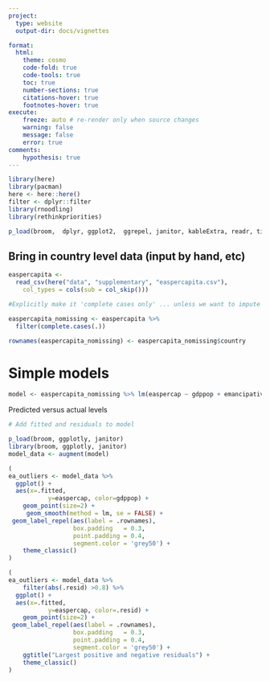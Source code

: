 ```yaml
---
project:
  type: website
  output-dir: docs/vignettes

format:
  html:
    theme: cosmo
    code-fold: true
    code-tools: true
    toc: true
    number-sections: true
    citations-hover: true
    footnotes-hover: true
execute:
    freeze: auto # re-render only when source changes
    warning: false
    message: false
    error: true
comments:
    hypothesis: true
---
```


```r

library(here)
library(pacman)
here <- here::here()
filter <- dplyr::filter
library(rnoodling)
library(rethinkpriorities)

p_load(broom,  dplyr, ggplot2,  ggrepel, janitor, kableExtra, readr, tidyr, tidyselect, tidymodels, tidyverse,  install = FALSE)


```

## Bring in country level data (input by hand, etc)

```r

easpercapita <-
  read_csv(here("data", "supplementary", "easpercapita.csv"),
    col_types = cols(sub = col_skip()))

#Explicitly make it 'complete cases only' ... unless we want to impute the missing values, which we probably do:

easpercapita_nomissing <- easpercapita %>% 
  filter(complete.cases(.)) 

rownames(easpercapita_nomissing) <- easpercapita_nomissing$country  


```

# Simple models

```r

model <- easpercapita_nomissing %>% lm(easpercap ~ gdppop + emancipative + secular, .)

```

Predicted versus actual levels

```r

# Add fitted and residuals to model

p_load(broom, ggplotly, janitor)
library(broom, ggplotly, janitor)
model_data <- augment(model)

(
ea_outliers <- model_data %>%
  ggplot() +
  aes(x=.fitted,
           y=easpercap, color=gdppop) +
    geom_point(size=2) +
     geom_smooth(method = lm, se = FALSE) + 
 geom_label_repel(aes(label = .rownames),
                  box.padding   = 0.3, 
                  point.padding = 0.4,
                  segment.color = 'grey50') +
    theme_classic()
)

(
ea_outliers <- model_data %>%
    filter(abs(.resid) >0.8) %>% 
  ggplot() +
  aes(x=.fitted,
           y=easpercap, color=.resid) +
    geom_point(size=2) +
 geom_label_repel(aes(label = .rownames),
                  box.padding   = 0.3, 
                  point.padding = 0.4,
                  segment.color = 'grey50') +
    ggtitle("Largest positive and negative residuals") +
    theme_classic()
)



```

\
